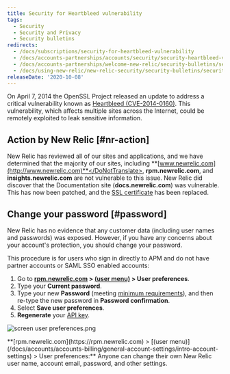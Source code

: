 ```yaml
---
title: Security for Heartbleed vulnerability
tags:
  - Security
  - Security and Privacy
  - Security bulletins
redirects:
  - /docs/subscriptions/security-for-heartbleed-vulnerability
  - /docs/accounts-partnerships/accounts/security/security-heartbleed-vulnerability
  - /docs/accounts-partnerships/welcome-new-relic/security-bulletins/security-heartbleed-vulnerability
  - /docs/using-new-relic/new-relic-security/security-bulletins/security-heartbleed-vulnerability
releaseDate: '2020-10-08'
---
```



On April 7, 2014 the OpenSSL Project released an update to address a critical vulnerability known as [Heartbleed (CVE-2014-0160)](http://heartbleed.com). This vulnerability, which affects multiple sites across the Internet, could be remotely exploited to leak sensitive information.

## Action by New Relic [#nr-action]

New Relic has reviewed all of our sites and applications, and we have determined that the majority of our sites, including <DoNotTranslate>**[www.newrelic.com](http://www.newrelic.com)**</DoNotTranslate>, <DoNotTranslate>**rpm.newrelic.com**</DoNotTranslate>, and <DoNotTranslate>**insights.newrelic.com**</DoNotTranslate> are not vulnerable to this issue. New Relic did discover that the Documentation site (<DoNotTranslate>**docs.newrelic.com**</DoNotTranslate>) was vulnerable. This has now been patched, and the [SSL certificate](/docs/accounts-partnerships/education/getting-started-new-relic/glossary#ssl-certificate) has been replaced.

## Change your password [#password]

New Relic has no evidence that any customer data (including user names and passwords) was exposed. However, if you have any concerns about your account's protection, you should change your password.

This procedure is for users who sign in directly to APM and do not have partner accounts or SAML SSO enabled accounts:

1. Go to <DoNotTranslate>**[rpm.newrelic.com](https://rpm.newrelic.com) > [(user menu)](/docs/accounts/accounts-billing/general-account-settings/intro-account-settings) > User preferences**</DoNotTranslate>.
2. Type your <DoNotTranslate>**Current password**</DoNotTranslate>.
3. Type your new <DoNotTranslate>**Password**</DoNotTranslate> (meeting [minimum requirements](/docs/subscriptions/account-user-settings#requirements)), and then re-type the new password in <DoNotTranslate>**Password confirmation**</DoNotTranslate>.
4. Select <DoNotTranslate>**Save user preferences**</DoNotTranslate>.
5. <DoNotTranslate>**Regenerate**</DoNotTranslate> your [API key](/docs/apis/rest-api-v2/requirements/api-keys#creating).

<img
  title="screen user preferences.png"
  alt="screen user preferences.png"
  src={accountsUserPreferences}
/>

<figcaption>
  <DoNotTranslate>**[rpm.newrelic.com](https://rpm.newrelic.com) > [(user menu)](/docs/accounts/accounts-billing/general-account-settings/intro-account-settings) > User preferences:**</DoNotTranslate> Anyone can change their own New Relic user name, account email, password, and other settings.
</figcaption>

